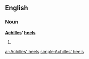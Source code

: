==English==

===Noun===
'''[[Achilles]]' [[heel]]s'''

# {{alternative plural of|[[Achilles' heel]]|[[Achilles heels]]}}

[[ar:Achilles' heels]]
[[simple:Achilles' heels]]